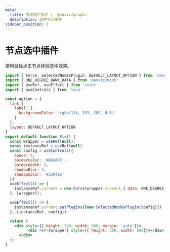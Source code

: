 ```yaml
---
meta:
  title: 节点选中插件 |  @aoviz/graphs
  description: 选中节点插件
sidebar_position: 3
---
```


# 节点选中插件

使用鼠标点击节点体验选中效果。

```jsx live=true template=configPlayground
import { Force, SelectedNodesPlugin, DEFAULT_LAYOUT_OPTION } from '@aoviz/graphs';
import { ONE_DEGREE_BANK_DATA } from '@aoviz/mock'
import { useRef, useEffect } from 'react'
import { useControls } from 'leva'

const option = {
  link:{
    label: {
      backgroundColor: 'rgba(114, 193, 209, 0.6)' 
    }
  },
  layout: DEFAULT_LAYOUT_OPTION
}
export default function Viz() {
  const wrapper = useRef(null);
  const instanceRef = useRef(null)
  const config = useControls({
    space: 5,
    borderColor: '#BE6AFF',
    borderWidth: 2,
    shadowBlur: 3,
    shadowColor: '#329485'
  })
  useEffect(() => {
    instanceRef.current = new Force(wrapper.current,{ data: ONE_DEGREE_BANK_DATA, option });
  }, [wrapper]);

  useEffect(() => {
    instanceRef.current.setPlugins([new SelectedNodesPlugin(config)])
  }, [instanceRef, config])

  return (
    <div style={{ height: 380, width: 600, margin: 'auto'}}>
		  <div ref={wrapper} style={{ height: 380, width: 600}}></div>
	  </div>
  );
}

```